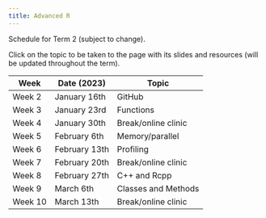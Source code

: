 ```yaml
---
title: Advanced R
---
```


Schedule for Term 2 (subject to change).

Click on the topic to be taken to the page with its slides and resources (will be updated throughout the term).

| Week    | Date (2023)   | Topic               |
|---------|---------------|---------------------|
| Week 2  | January 16th  | GitHub              |
| Week 3  | January 23rd  | Functions           |
| Week 4  | January 30th  | Break/online clinic |
| Week 5  | February 6th  | Memory/parallel     |
| Week 6  | February 13th | Profiling           |
| Week 7  | February 20th | Break/online clinic |
| Week 8  | February 27th | C++ and Rcpp        |
| Week 9  | March 6th     | Classes and Methods |
| Week 10 | March 13th    | Break/online clinic |
